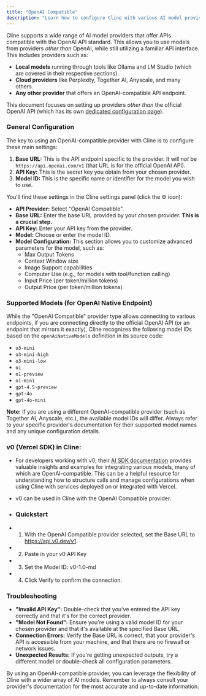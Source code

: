 ```yaml
---
title: "OpenAI Compatible"
description: "Learn how to configure Cline with various AI model providers that offer OpenAI-compatible APIs."
---
```


Cline supports a wide range of AI model providers that offer APIs compatible with the OpenAI API standard. This allows you to use models from providers _other than_ OpenAI, while still utilizing a familiar API interface. This includes providers such as:

-   **Local models** running through tools like Ollama and LM Studio (which are covered in their respective sections).
-   **Cloud providers** like Perplexity, Together AI, Anyscale, and many others.
-   **Any other provider** that offers an OpenAI-compatible API endpoint.

This document focuses on setting up providers _other than_ the official OpenAI API (which has its own [dedicated configuration page](/provider-config/openai)).

### General Configuration

The key to using an OpenAI-compatible provider with Cline is to configure these main settings:

1.  **Base URL:** This is the API endpoint specific to the provider. It will _not_ be `https://api.openai.com/v1` (that URL is for the official OpenAI API).
2.  **API Key:** This is the secret key you obtain from your chosen provider.
3.  **Model ID:** This is the specific name or identifier for the model you wish to use.

You'll find these settings in the Cline settings panel (click the ⚙️ icon):

-   **API Provider:** Select "OpenAI Compatible".
-   **Base URL:** Enter the base URL provided by your chosen provider. **This is a crucial step.**
-   **API Key:** Enter your API key from the provider.
-   **Model:** Choose or enter the model ID.
-   **Model Configuration:** This section allows you to customize advanced parameters for the model, such as:
    -   Max Output Tokens
    -   Context Window size
    -   Image Support capabilities
    -   Computer Use (e.g., for models with tool/function calling)
    -   Input Price (per token/million tokens)
    -   Output Price (per token/million tokens)

### Supported Models (for OpenAI Native Endpoint)

While the "OpenAI Compatible" provider type allows connecting to various endpoints, if you are connecting directly to the official OpenAI API (or an endpoint that mirrors it exactly), Cline recognizes the following model IDs based on the `openAiNativeModels` definition in its source code:

-   `o3-mini`
-   `o3-mini-high`
-   `o3-mini-low`
-   `o1`
-   `o1-preview`
-   `o1-mini`
-   `gpt-4.5-preview`
-   `gpt-4o`
-   `gpt-4o-mini`

**Note:** If you are using a different OpenAI-compatible provider (such as Together AI, Anyscale, etc.), the available model IDs will differ. Always refer to your specific provider's documentation for their supported model names and any unique configuration details.

### v0 (Vercel SDK) in Cline:

-   For developers working with v0, their [AI SDK documentation](https://vercel.com/docs/v0/cline) provides valuable insights and examples for integrating various models, many of which are OpenAI-compatible. This can be a helpful resource for understanding how to structure calls and manage configurations when using Cline with services deployed on or integrated with Vercel.

-   v0 can be used in Cline with the OpenAI Compatible provider.

-   ### Quickstart

-   1. With the OpenAI Compatible provider selected, set the Base URL to https://api.v0.dev/v1.
-   2. Paste in your v0 API Key
-   3. Set the Model ID: v0-1.0-md
-   4. Click Verify to confirm the connection.

### Troubleshooting

-   **"Invalid API Key":** Double-check that you've entered the API key correctly and that it's for the correct provider.
-   **"Model Not Found":** Ensure you're using a valid model ID for your chosen provider and that it's available at the specified Base URL.
-   **Connection Errors:** Verify the Base URL is correct, that your provider's API is accessible from your machine, and that there are no firewall or network issues.
-   **Unexpected Results:** If you're getting unexpected outputs, try a different model or double-check all configuration parameters.

By using an OpenAI-compatible provider, you can leverage the flexibility of Cline with a wider array of AI models. Remember to always consult your provider's documentation for the most accurate and up-to-date information.
